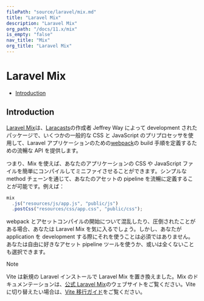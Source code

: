 ```yaml
---
filePath: "source/laravel/mix.md"
title: "Laravel Mix"
description: "Laravel Mix"
org_path: "/docs/11.x/mix"
is_empty: "false"
nav_title: "Mix"
org_title: "Laravel Mix"
---
```


# Laravel Mix

- [Introduction](#introduction)

<a name="introduction"></a>

## Introduction

[Laravel Mix](https://github.com/laravel-mix/laravel-mix)は、[Laracasts](https://laracasts.com)の作成者 Jeffrey Way によって development されたパッケージで、いくつかの一般的な CSS と JavaScript のプリプロセッサを使用して、Laravel アプリケーションのための[webpack](https://webpack.js.org)の build 手順を定義するための流暢な API を提供します。

つまり、Mix を使えば、あなたのアプリケーションの CSS や JavaScript ファイルを簡単にコンパイルしてミニファイさせることができます。シンプルな method チェーンを通じて、あなたのアセットの pipeline を流暢に定義することが可能です。例えば：

```js
mix
  .js("resources/js/app.js", "public/js")
  .postCss("resources/css/app.css", "public/css");
```

webpack とアセットコンパイルの開始について混乱したり、圧倒されたことがある場合、あなたは Laravel Mix を気に入るでしょう。しかし、あなたが application を development する際にそれを使うことは必須ではありません。あなたは自由に好きなアセット pipeline ツールを使うか、或いは全くないことも選択できます。

> [!NOTE]  
> Vite は新規の Laravel インストールで Laravel Mix を置き換えました。Mix のドキュメンテーションは、[公式 Laravel Mix](https://laravel-mix.com/)のウェブサイトをご覧ください。Vite に切り替えたい場合は、[Vite 移行ガイド](https://github.com/laravel/vite-plugin/blob/main/UPGRADE.md#migrating-from-laravel-mix-to-vite)をご覧ください。
